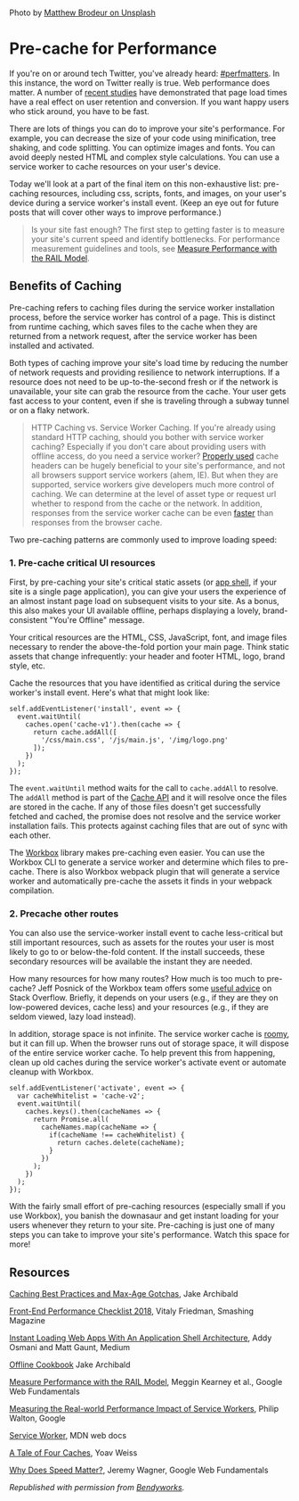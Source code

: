 
<Image
  src="/precache-for-performance.jpg"
  alt=""
  width={768}
  height={513}
  priority
/>

Photo by [Matthew Brodeur on Unsplash](https://unsplash.com/@mrbrodeur)

# Pre-cache for Performance

If you're on or around tech Twitter, you've already heard: [#perfmatters](https://x.com/hashtag/perfmatters?src=hash). In this instance, the word on Twitter really is true. Web performance does matter. A number of [recent studies](https://web.dev/learn/performance/why-speed-matters) have demonstrated that page load times have a real effect on user retention and conversion. If you want happy users who stick around, you have to be fast.

There are lots of things you can do to improve your site's performance. For example, you can decrease the size of your code using minification, tree shaking, and code splitting. You can optimize images and fonts. You can avoid deeply nested HTML and complex style calculations. You can use a service worker to cache resources on your user's device.

Today we'll look at a part of the final item on this non-exhaustive list: pre-caching resources, including css, scripts, fonts, and images, on your user's device during a service worker's install event. (Keep an eye out for future posts that will cover other ways to improve performance.)

> Is your site fast enough? The first step to getting faster is to measure your site's current speed and identify bottlenecks. For performance measurement guidelines and tools, see [Measure Performance with the RAIL Model](https://web.dev/articles/rail).

## Benefits of Caching

Pre-caching refers to caching files during the service worker installation process, before the service worker has control of a page. This is distinct from runtime caching, which saves files to the cache when they are returned from a network request, after the service worker has been installed and activated.

Both types of caching improve your site's load time by reducing the number of network requests and providing resilience to network interruptions. If a resource does not need to be up-to-the-second fresh or if the network is unavailable, your site can grab the resource from the cache. Your user gets fast access to your content, even if she is traveling through a subway tunnel or on a flaky network.

> HTTP Caching vs. Service Worker Caching. If you're already using standard HTTP caching, should you bother with service worker caching? Especially if you don't care about providing users with offline access, do you need a service worker? [Properly used](https://jakearchibald.com/2016/caching-best-practices/) cache headers can be hugely beneficial to your site's performance, and not all browsers support service workers (ahem, IE). But when they are supported, service workers give developers much more control of caching. We can determine at the level of asset type or request url whether to respond from the cache or the network. In addition, responses from the service worker cache can be even [faster](https://web.dev/case-studies/service-worker-perf) than responses from the browser cache.

Two pre-caching patterns are commonly used to improve loading speed:

### 1. Pre-cache critical UI resources

First, by pre-caching your site's critical static assets (or [app shell](https://web.dev/learn/pwa/architecture/), if your site is a single page application), you can give your users the experience of an almost instant page load on subsequent visits to your site. As a bonus, this also makes your UI available offline, perhaps displaying a lovely, brand-consistent "You're Offline" message.

Your critical resources are the HTML, CSS, JavaScript, font, and image files necessary to render the above-the-fold portion your main page. Think static assets that change infrequently: your header and footer HTML, logo, brand style, etc.

Cache the resources that you have identified as critical during the service worker's install event. Here's what that might look like:

```
self.addEventListener('install', event => {
  event.waitUntil(
    caches.open('cache-v1').then(cache => {
      return cache.addAll([
        '/css/main.css', '/js/main.js', '/img/logo.png'
      ]);
    })
  );
});

```

The `event.waitUntil` method waits for the call to `cache.addAll` to resolve. The `addAll` method is part of the [Cache API](https://developer.mozilla.org/en-US/docs/Web/API/Cache) and it will resolve once the files are stored in the cache. If any of those files doesn't get successfully fetched and cached, the promise does not resolve and the service worker installation fails. This protects against caching files that are out of sync with each other.

The [Workbox](https://developer.chrome.com/docs/workbox/) library makes pre-caching even easier. You can use the Workbox CLI to generate a service worker and determine which files to pre-cache. There is also Workbox webpack plugin that will generate a service worker and automatically pre-cache the assets it finds in your webpack compilation.

### 2. Precache other routes

You can also use the service-worker install event to cache less-critical but still important resources, such as assets for the routes your user is most likely to go to or below-the-fold content. If the install succeeds, these secondary resources will be available the instant they are needed.

How many resources for how many routes? How much is too much to pre-cache? Jeff Posnick of the Workbox team offers some [useful advice](https://stackoverflow.com/questions/51595558/recommended-precache-payload-size) on Stack Overflow. Briefly, it depends on your users (e.g., if they are they on low-powered devices, cache less) and your resources (e.g., if they are seldom viewed, lazy load instead).

In addition, storage space is not infinite. The service worker cache is [roomy](https://web.dev/articles/storage-for-the-web#how_much_can_i_store), but it can fill up. When the browser runs out of storage space, it will dispose of the entire service worker cache. To help prevent this from happening, clean up old caches during the service worker's activate event or automate cleanup with Workbox.

```
self.addEventListener('activate', event => {
  var cacheWhitelist = 'cache-v2';
  event.waitUntil(
    caches.keys().then(cacheNames => {
      return Promise.all(
        cacheNames.map(cacheName => {
          if(cacheName !== cacheWhitelist) {
            return caches.delete(cacheName);
          }
        })
      );
    })
  );
});

```

With the fairly small effort of pre-caching resources (especially small if you use Workbox), you banish the downasaur and get instant loading for your users whenever they return to your site. Pre-caching is just one of many steps you can take to improve your site's performance. Watch this space for more!

## Resources

[Caching Best Practices and Max-Age Gotchas](https://jakearchibald.com/2016/caching-best-practices/), Jake Archibald

[Front-End Performance Checklist 2018](https://www.smashingmagazine.com/2021/01/front-end-performance-2021-free-pdf-checklist/), Vitaly Friedman, Smashing Magazine

[Instant Loading Web Apps With An Application Shell Architecture](https://medium.com/google-developers/instant-loading-web-apps-with-an-application-shell-architecture-7c0c2f10c73), Addy Osmani and Matt Gaunt, Medium

[Offline Cookbook](https://jakearchibald.com/2014/offline-cookbook/) Jake Archibald

[Measure Performance with the RAIL Model](https://web.dev/articles/rail), Meggin Kearney et al., Google Web Fundamentals

[Measuring the Real-world Performance Impact of Service Workers](https://web.dev/case-studies/service-worker-perf), Philip Walton, Google

[Service Worker](https://developer.mozilla.org/en-US/docs/Web/API/ServiceWorker), MDN web docs

[A Tale of Four Caches](https://calendar.perfplanet.com/2016/a-tale-of-four-caches/), Yoav Weiss

[Why Does Speed Matter?](https://web.dev/learn/performance/why-speed-matters), Jeremy Wagner, Google Web Fundamentals

_Republished with permission from [Bendyworks](https://bendyworks.com/blog/precache-for-performance)._

```

```
